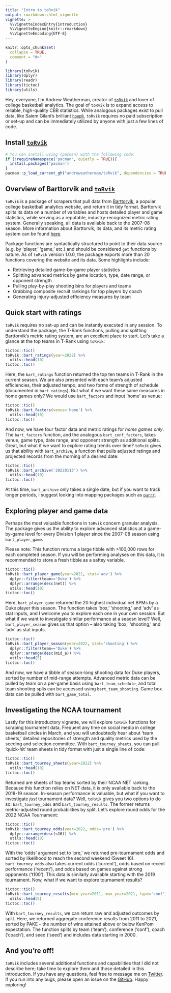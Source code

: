 ```yaml
---
title: "Intro to toRvik"
output: rmarkdown::html_vignette
vignette: >
  %\VignetteIndexEntry{introduction}
  %\VignetteEngine{knitr::rmarkdown}
  %\VignetteEncoding{UTF-8}
---
```


```r
knitr::opts_chunk$set(
  collapse = TRUE,
  comment = "#>"
)
```

```r
library(toRvik)
library(dplyr)
library(readr)
library(tictoc)
library(utils)
```

Hey, everyone, I'm Andrew Weatherman, creator of [`toRvik`](https://github.com/andreweatherman/toRvik) and lover of college basketball analytics. The goal of `toRvik` is to expand access to reliable, high-quality CBB statistics. While analogous packages exist to pull data, like Saiem Gilani's brilliant [`hoopR`](http://hoopr.sportsdataverse.org/), `toRvik` requires no paid subscription or set-up and can be immediately utilized by anyone with just a few lines of code. 

## **Install** [**`toRvik`**](https://github.com/andreweatherman/toRvik)
```r
# You can install using {pacman} with the following code:
if (!requireNamespace('pacman', quietly = TRUE)){
  install.packages('pacman')
}
pacman::p_load_current_gh("andreweatherman/toRvik", dependencies = TRUE, update = TRUE)
```

## **Overview of Barttorvik and** [**`toRvik`**](https://github.com/andreweatherman/toRvik)

`toRvik` is a package of scrapers that pull data from [Barttorvik](https://barttorvik.com/#), a popular college basketball analytics website, and return it in tidy format. Barttorvik splits its data on a number of variables and hosts detailed player and game statistics, while serving as a reputable, industry-recognized metric rating system. Generally speaking, all data is avaliable back to the 2007-08 season. More information about Barttorvik, its data, and its metric rating system can be found [here](http://adamcwisports.blogspot.com/p/every-possession-counts.html).

Package functions are syntactically structured to point to their data source (e.g. by 'player,' 'game,' etc.) and should be considered `get` functions by nature. As of `toRvik` version 1.0.0, the package exports more than 20 functions covering the website and its data. Some highlights include:

- Retrieving detailed game-by-game player statistics
- Splitting advanced metrics by game location, type, date range, or opponent strength
- Pulling play-by-play shooting bins for players and teams
- Grabbing composite recruit rankings for top players by coach
- Generating injury-adjusted efficiency measures by team

## **Quick start with ratings**

`toRvik` requires no set-up and can be instantly executed in any session. To understand the package, the T-Rank functions, pulling and splitting Barttorvik's metric rating system, are an excellent place to start. Let's take a glance at the top teams in T-Rank using `toRvik`:

```r
tictoc::tic()
toRvik::bart_ratings(year=2022) %>% 
  utils::head(10)
tictoc::toc()
```

Here, the `bart_ratings` function returned the top ten teams in T-Rank in the current season. We are also presented with each team's adjusted efficiencies, their adjusted tempo, and two forms of strength of schedule (documented in `bart_ratings`). But what if we want these same measures in home games only? We would use `bart_factors` and input 'home' as venue:

```r
tictoc::tic()
toRvik::bart_factors(venue='home') %>%
  utils::head(10)
tictoc::toc()
```

And now, we have four factor data and metric ratings for *home games only*. The `bart_factors` function, and the analogous `bart_conf_factors`, takes venue, game type, date range, and opponent strength as additional splits. Great, but what if we want to explore rating trends over time? `toRvik` gives us that ability with `bart_archive`, a function that pulls adjusted ratings and projected records from the morning of a desired date:

```r
tictoc::tic()
toRvik::bart_archive('20220113') %>%
  utils::head(10)
tictoc::toc()
```

At this time, `bart_archive` only takes a single date, but if you want to track longer periods, I suggest looking into mapping packages such as [`purrr`](https://purrr.tidyverse.org/reference/index.html).

## **Exploring player and game data**

Perhaps the most valuable functions in `toRvik` concern granular analysis. The package gives us the ability to explore advanced statistics at a game-by-game level for every Division 1 player since the 2007-08 season using `bart_player_game`. 

Please note: This function returns a large tibble with >100,000 rows for each completed season. If you will be performing analyses on this data, it is recommended to store a fresh tibble as a saftey variable.

```r
tictoc::tic()
toRvik::bart_player_game(year=2022, stat='adv') %>%
  dplyr::filter(team=='Duke') %>%
  dplyr::arrange(desc(net)) %>%
  utils::head(10)
tictoc::toc()
```

Here, `bart_player_game` returned the 20 highest individual net BPMs by a Duke player this season. The function takes 'box,' 'shooting,' and 'adv' as stat inputs, and I welcome you to explore each one in your own session. But what if we want to investigate similar performance at a seaosn level? Well, `bart_player_season` gives us that option -- also taking 'box,' 'shooting,' and 'adv' as stat inputs.

```r
tictoc::tic()
toRvik::bart_player_season(year=2022, stat='shooting') %>%
  dplyr::filter(team=='Duke') %>%
  dplyr::arrange(desc(mid_a)) %>%
  utils::head(5)
tictoc::toc()
```

And now, we have a tibble of season-long shooting data for Duke players, sorted by number of mid-range attempts. Advanced metric data can be pulled by team on a per-game basis using `bart_team_schedule`, and total team shooting splis can be accessed using `bart_team_shooting`. Game box data can be pulled with `bart_game_total`.

## **Investigating the NCAA tournament**

Lastly for this introductory vignette, we will explore `toRvik` functions for scraping tournament data. Frequent any time on social media in college basketball circles in March, and you will undoubtedly hear about 'team sheets,' detailed repositories of strength and quality metrics used by the seeding and selection committee. With `bart_tourney_sheets`, you can pull 'quick-hit' team sheets in tidy format with just a single line of code:

```r
tictoc::tic()
toRvik::bart_tourney_sheets(year=2022) %>%
  utils::head(10)
tictoc::toc()
```

Returned are sheets of top teams sorted by their NCAA NET ranking. Because this function relies on NET data, it is only available back to the 2018-19 season. In-season performance is valuable, but what if you want to investigate *just* tournament data? Well, `toRvik` gives you two options to do so: `bart_tourney_odds` and `bart_tourney_results`. The former returns metric-adjusted round probabilities by split. Let's explore round odds for the 2022 NCAA Tournament:

```r
tictoc::tic()
toRvik::bart_tourney_odds(year=2022, odds='pre') %>%
  dplyr::arrange(desc(s16)) %>%
  utils::head(10)
tictoc::toc()
```

With the 'odds' argument set to 'pre,' we returned pre-tournament odds and sorted by likelihood to reach the second weekend (Sweet 16). `bart_tourney_odds` also takes current odds ('current'), odds based on recent performance ('recent'), and odds based on games against strong opponents ('t100'). This data is similarly available starting with the 2019 tournament. Now, what if we want to explore tournament results?

```r
tictoc::tic()
toRvik::bart_tourney_results(min_year=2011, max_year=2021, type='conf') %>%
  utils::head(5)
tictoc::toc()
```

With `bart_tourney_results`, we can return raw and adjusted outcomes by split. Here, we returned aggregate conference results from 2011 to 2021, sorted by PAKE -- the number of wins attained above or below KenPom expectation. The function splits by team ('team'), conference ('conf'), coach ('coach'), and seed ('seed') and includes data starting in 2000.

## **And you're off!**

`toRvik` includes several additional functions and capabilities that I did not describe here; take time to explore them and those detailed in this introduction. If you have any questions, feel free to message me on [Twitter](https://twitter.com/andreweatherman). If you run into any bugs, please open an issue on the [GitHub](https://github.com/andreweatherman/toRvik/issues). Happy exploring!
